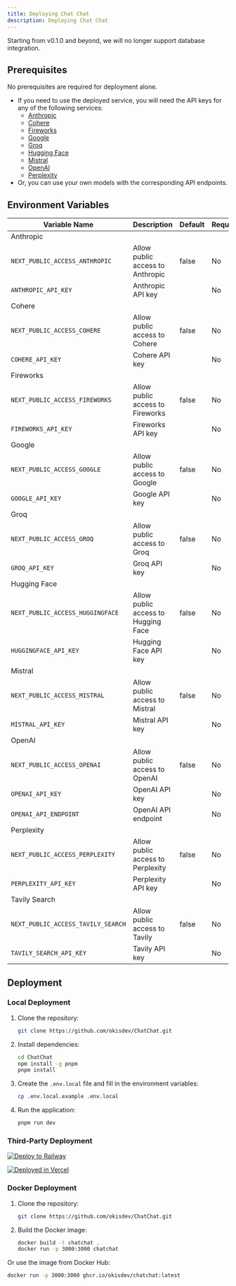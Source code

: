```yaml
---
title: Deploying Chat Chat
description: Deploying Chat Chat
---
```



<Callout type='warning'>

Starting from v0.1.0 and beyond, we will no longer support database integration.

</Callout>

## Prerequisites

<Callout type='info'>

No prerequisites are required for deployment alone.

</Callout>

-   If you need to use the deployed service, you will need the API keys for any of the following services:
    -   [Anthropic](https://anthropic.com)
    -   [Cohere](https://cohere.ai)
    -   [Fireworks](https://fireworks.ai)
    -   [Google](https://ai.google.dev)
    -   [Groq](https://groq.com)
    -   [Hugging Face](https://huggingface.co)
    -   [Mistral](https://mistral.com)
    -   [OpenAI](https://openai.com)
    -   [Perplexity](https://perplexity.com)
-   Or, you can use your own models with the corresponding API endpoints.

## Environment Variables

| Variable Name                      | Description                         | Default | Required |
| ---------------------------------- | ----------------------------------- | ------- | -------- |
| Anthropic                          |                                     |         |          |
| `NEXT_PUBLIC_ACCESS_ANTHROPIC`     | Allow public access to Anthropic    | false   | No       |
| `ANTHROPIC_API_KEY`                | Anthropic API key                   |         | No       |
| Cohere                             |                                     |         |          |
| `NEXT_PUBLIC_ACCESS_COHERE`        | Allow public access to Cohere       | false   | No       |
| `COHERE_API_KEY`                   | Cohere API key                      |         | No       |
| Fireworks                          |                                     |         |          |
| `NEXT_PUBLIC_ACCESS_FIREWORKS`     | Allow public access to Fireworks    | false   | No       |
| `FIREWORKS_API_KEY`                | Fireworks API key                   |         | No       |
| Google                             |                                     |         |          |
| `NEXT_PUBLIC_ACCESS_GOOGLE`        | Allow public access to Google       | false   | No       |
| `GOOGLE_API_KEY`                   | Google API key                      |         | No       |
| Groq                               |                                     |         |          |
| `NEXT_PUBLIC_ACCESS_GROQ`          | Allow public access to Groq         | false   | No       |
| `GROQ_API_KEY`                     | Groq API key                        |         | No       |
| Hugging Face                       |                                     |         |          |
| `NEXT_PUBLIC_ACCESS_HUGGINGFACE`   | Allow public access to Hugging Face | false   | No       |
| `HUGGINGFACE_API_KEY`              | Hugging Face API key                |         | No       |
| Mistral                            |                                     |         |          |
| `NEXT_PUBLIC_ACCESS_MISTRAL`       | Allow public access to Mistral      | false   | No       |
| `MISTRAL_API_KEY`                  | Mistral API key                     |         | No       |
| OpenAI                             |                                     |         |          |
| `NEXT_PUBLIC_ACCESS_OPENAI`        | Allow public access to OpenAI       | false   | No       |
| `OPENAI_API_KEY`                   | OpenAI API key                      |         | No       |
| `OPENAI_API_ENDPOINT`              | OpenAI API endpoint                 |         | No       |
| Perplexity                         |                                     |         |          |
| `NEXT_PUBLIC_ACCESS_PERPLEXITY`    | Allow public access to Perplexity   | false   | No       |
| `PERPLEXITY_API_KEY`               | Perplexity API key                  |         | No       |
| Tavily Search                      |                                     |         |          |
| `NEXT_PUBLIC_ACCESS_TAVILY_SEARCH` | Allow public access to Tavily       | false   | No       |
| `TAVILY_SEARCH_API_KEY`            | Tavily API key                      |         | No       |

## Deployment

### Local Deployment

1. Clone the repository:

    ```bash
    git clone https://github.com/okisdev/ChatChat.git
    ```

2. Install dependencies:

    ```bash
    cd ChatChat
    npm install -g pnpm
    pnpm install
    ```

3. Create the `.env.local` file and fill in the environment variables:

    ```bash
    cp .env.local.example .env.local
    ```

4. Run the application:

    ```bash
    pnpm run dev
    ```

### Third-Party Deployment

[![Deploy to Railway](https://railway.app/button.svg)](https://railway.app/template/-WWW5r)

[![Deployed in Vercel](https://vercel.com/button)](https://vercel.com/import/project?template=https://github.com/okisdev/ChatChat)

### Docker Deployment

1. Clone the repository:

    ```bash
    git clone https://github.com/okisdev/ChatChat.git
    ```

2. Build the Docker image:

    ```bash
    docker build -t chatchat .
    docker run -p 3000:3000 chatchat
    ```

Or use the image from Docker Hub:

```bash
docker run -p 3000:3000 ghcr.io/okisdev/chatchat:latest
```
